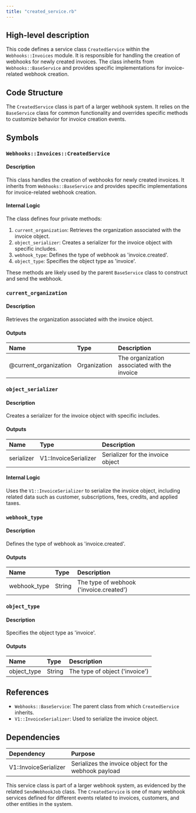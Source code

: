```yaml
---
title: "created_service.rb"
---
```


## High-level description
This code defines a service class `CreatedService` within the `Webhooks::Invoices` module. It is responsible for handling the creation of webhooks for newly created invoices. The class inherits from `Webhooks::BaseService` and provides specific implementations for invoice-related webhook creation.

## Code Structure
The `CreatedService` class is part of a larger webhook system. It relies on the `BaseService` class for common functionality and overrides specific methods to customize behavior for invoice creation events.

## Symbols

### `Webhooks::Invoices::CreatedService`
#### Description
This class handles the creation of webhooks for newly created invoices. It inherits from `Webhooks::BaseService` and provides specific implementations for invoice-related webhook creation.

#### Internal Logic
The class defines four private methods:

1. `current_organization`: Retrieves the organization associated with the invoice object.
2. `object_serializer`: Creates a serializer for the invoice object with specific includes.
3. `webhook_type`: Defines the type of webhook as 'invoice.created'.
4. `object_type`: Specifies the object type as 'invoice'.

These methods are likely used by the parent `BaseService` class to construct and send the webhook.

### `current_organization`
#### Description
Retrieves the organization associated with the invoice object.

#### Outputs
| Name | Type | Description |
|:-----|:-----|:------------|
| @current_organization | Organization | The organization associated with the invoice |

### `object_serializer`
#### Description
Creates a serializer for the invoice object with specific includes.

#### Outputs
| Name | Type | Description |
|:-----|:-----|:------------|
| serializer | V1::InvoiceSerializer | Serializer for the invoice object |

#### Internal Logic
Uses the `V1::InvoiceSerializer` to serialize the invoice object, including related data such as customer, subscriptions, fees, credits, and applied taxes.

### `webhook_type`
#### Description
Defines the type of webhook as 'invoice.created'.

#### Outputs
| Name | Type | Description |
|:-----|:-----|:------------|
| webhook_type | String | The type of webhook ('invoice.created') |

### `object_type`
#### Description
Specifies the object type as 'invoice'.

#### Outputs
| Name | Type | Description |
|:-----|:-----|:------------|
| object_type | String | The type of object ('invoice') |

## References
- `Webhooks::BaseService`: The parent class from which `CreatedService` inherits.
- `V1::InvoiceSerializer`: Used to serialize the invoice object.

## Dependencies
| Dependency | Purpose |
|:-----------|:--------|
| V1::InvoiceSerializer | Serializes the invoice object for the webhook payload |

This service class is part of a larger webhook system, as evidenced by the related `SendWebhookJob` class. The `CreatedService` is one of many webhook services defined for different events related to invoices, customers, and other entities in the system.
